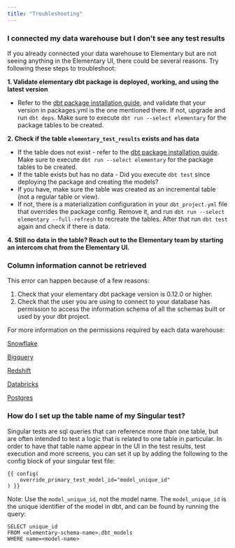 ```yaml
---
title: "Troubleshooting"
---
```


### I connected my data warehouse but I don't see any test results

If you already connected your data warehouse to Elementary but are not seeing anything in the Elementary UI, there could be several reasons.
Try following these steps to troubleshoot:


**1. Validate elementary dbt package is deployed, working, and using the latest version**

- Refer to the [dbt package installation guide](/quickstart#install-the-dbt-package), and validate that your version in packages.yml is the one mentioned there. If not, upgrade and run `dbt deps`. Make sure to execute `dbt run --select elementary` for the package tables to be created.

**2. Check if the table `elementary_test_results` exists and has data**
- If the table does not exist - refer to the [dbt package installation guide](/quickstart#install-the-dbt-package). Make sure to execute `dbt run --select elementary` for the package tables to be created.
- If the table exists but has no data - Did you execute `dbt test` since deploying the package and creating the models?
- If you have, make sure the table was created as an incremental table (not a regular table or view).
- If not, there is a materialization configuration in your `dbt_project.yml` file that overrides the package config. Remove it, and run `dbt run --select elementary --full-refresh` to recreate the tables. After that run `dbt test` again and check if there is data.

**4. Still no data in the table? Reach out to the Elementary team by starting an intercom chat from the Elementary UI.**


### Column information cannot be retrieved

This error can happen because of a few reasons:

1. Check that your elementary dbt package version is 0.12.0 or higher.
2. Check that the user you are using to connect to your database has permission to access the information schema of all the schemas built or used by your dbt project.

For more information on the permissions required by each data warehouse:

[Snowflake](/cloud/integrations/dwh/snowflake#permissions-and-security)

[Bigquery](/cloud/integrations/dwh/bigquery#permissions-and-security)

[Redshift](/cloud/integrations/dwh/redshift#permissions-and-security)

[Databricks](/cloud/integrations/dwh/databricks#permissions-and-security)

[Postgres](/cloud/integrations/dwh/postgres#permissions-and-security)


### How do I set up the table name of my Singular test?

Singular tests are sql queries that can reference more than one table, but are often intended to test a logic that is related to one table in particular.
In order to have that table name appear in the UI in the test results, test execution and more screens, you can set it up by adding the following to the config block of your singular test file:
```
{{ config(
    override_primary_test_model_id="model_unique_id"
) }}
```

Note: Use the `model_unique_id`, not the model name.
The `model_unique_id` is the unique identifier of the model in dbt, and can be found by running the query:
```
SELECT unique_id
FROM <elementary-schema-name>.dbt_models
WHERE name=<model-name>
```
